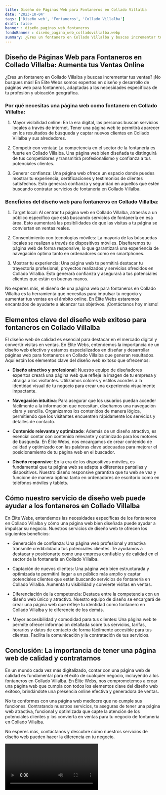 ```yaml
---
title: Diseño de Páginas Web para Fontaneros en Collado Villalba
date: '2023-10-04'
tags: ['Diseño web', 'Fontaneros', 'Collado Villalba']
draft: false
banner : diseño_paginas_web_fontaneros
fondoBanner : diseño_pagina_web_colladovillalba.webp
summary: ¿Eres un fontanero en Collado Villalba y buscas incrementar tus ventas? ¡No busques más! En Élite Webs somos expertos en diseño y desarrollo de páginas web para fontaneros, adaptadas a las necesidades específicas de tu profesión y ubicación geográfica.
---
```


## Diseño de Páginas Web para Fontaneros en Collado Villalba: Aumenta tus Ventas Online

¿Eres un fontanero en Collado Villalba y buscas incrementar tus ventas? ¡No busques más! En Élite Webs somos expertos en diseño y desarrollo de páginas web para fontaneros, adaptadas a las necesidades específicas de tu profesión y ubicación geográfica.

### Por qué necesitas una página web como fontanero en Collado Villalba:

1. Mayor visibilidad online: En la era digital, las personas buscan servicios locales a través de internet. Tener una página web te permitirá aparecer en los resultados de búsqueda y captar nuevos clientes en Collado Villalba y sus alrededores.

2. Competir con ventaja: La competencia en el sector de la fontanería es fuerte en Collado Villalba. Una página web bien diseñada te distinguirá de tus competidores y transmitirá profesionalismo y confianza a tus potenciales clientes.

3. Generar confianza: Una página web ofrece un espacio donde puedes mostrar tu experiencia, certificaciones y testimonios de clientes satisfechos. Esto generará confianza y seguridad en aquellos que estén buscando contratar servicios de fontanería en Collado Villalba.

### Beneficios del diseño web para fontaneros en Collado Villalba:

1. Target local: Al centrar tu página web en Collado Villalba, atraerás a un público específico que está buscando servicios de fontanería en esa área. Esto aumentará las posibilidades de que las visitas a tu página se conviertan en ventas reales.

2. Consentimiento con tecnologías móviles: La mayoría de las búsquedas locales se realizan a través de dispositivos móviles. Diseñaremos tu página web de forma responsive, lo que garantizará una experiencia de navegación óptima tanto en ordenadores como en smartphones.

3. Mostrar tu experiencia: Una página web te permitirá destacar tu trayectoria profesional, proyectos realizados y servicios ofrecidos en Collado Villalba. Esto generará confianza y asegurará a tus potenciales clientes que están en buenas manos.

No esperes más, el diseño de una página web para fontaneros en Collado Villalba es la herramienta que necesitas para impulsar tu negocio y aumentar tus ventas en el ámbito online. En Élite Webs estaremos encantados de ayudarte a alcanzar tus objetivos. ¡Contáctanos hoy mismo!

<GifSeo />

<Cta />

## Elementos clave del diseño web exitoso para fontaneros en Collado Villalba

El diseño web de calidad es esencial para destacar en el mercado digital y convertir visitas en ventas. En Élite Webs, entendemos la importancia de un diseño web efectivo y estamos especializados en diseñar y desarrollar páginas web para fontaneros en Collado Villalba que generan resultados. Aquí están los elementos clave del diseño web exitoso que ofrecemos:

- **Diseño atractivo y profesional**: Nuestro equipo de diseñadores expertos creará una página web que refleje la imagen de tu empresa y atraiga a los visitantes. Utilizamos colores y estilos acordes a la identidad visual de tu negocio para crear una experiencia visualmente impactante.

- **Navegación intuitiva**: Para asegurar que los usuarios puedan acceder fácilmente a la información que necesitan, diseñamos una navegación clara y sencilla. Organizamos los contenidos de manera lógica, permitiendo que los visitantes encuentren rápidamente los servicios y detalles de contacto.

- **Contenido relevante y optimizado**: Además de un diseño atractivo, es esencial contar con contenido relevante y optimizado para los motores de búsqueda. En Élite Webs, nos encargamos de crear contenido de calidad y optimizado con las palabras clave adecuadas para mejorar el posicionamiento de tu página web en el buscador.

- **Diseño responsive**: En la era de los dispositivos móviles, es fundamental que tu página web se adapte a diferentes pantallas y dispositivos. Nuestro diseño responsive garantiza que tu web se vea y funcione de manera óptima tanto en ordenadores de escritorio como en teléfonos móviles y tablets.

## Cómo nuestro servicio de diseño web puede ayudar a los fontaneros en Collado Villalba

En Élite Webs, entendemos las necesidades específicas de los fontaneros en Collado Villalba y cómo una página web bien diseñada puede ayudar a impulsar su negocio. Nuestros servicios de diseño web te ofrecen los siguientes beneficios:

- Generación de confianza: Una página web profesional y atractiva transmite credibilidad a tus potenciales clientes. Te ayudamos a destacar y posicionarte como una empresa confiable y de calidad en el sector de la fontanería en Collado Villalba.

- Captación de nuevos clientes: Una página web bien estructurada y optimizada te permitirá llegar a un público más amplio y captar potenciales clientes que están buscando servicios de fontanería en Collado Villalba. Aumenta tu visibilidad y convierte visitas en ventas.

- Diferenciación de la competencia: Destaca entre la competencia con un diseño web único y atractivo. Nuestro equipo de diseño se encargará de crear una página web que refleje tu identidad como fontanero en Collado Villalba y te diferencie de los demás.

- Mayor accesibilidad y comodidad para tus clientes: Una página web te permite ofrecer información detallada sobre tus servicios, tarifas, horarios y datos de contacto de forma fácilmente accesible para tus clientes. Facilita la comunicación y la contratación de tus servicios.

## Conclusión: La importancia de tener una página web de calidad y contratarnos

En un mundo cada vez más digitalizado, contar con una página web de calidad es fundamental para el éxito de cualquier negocio, incluyendo a los fontaneros en Collado Villalba. En Élite Webs, nos comprometemos a crear una página web que cumpla con todos los elementos clave del diseño web exitoso, brindándote una presencia online efectiva y generadora de ventas.

No te conformes con una página web mediocre que no cumple sus funciones. Contratando nuestros servicios, te aseguras de tener una página web atractiva, funcional y optimizada que capte la atención de los potenciales clientes y los convierta en ventas para tu negocio de fontanería en Collado Villalba.

No esperes más, contáctanos y descubre cómo nuestros servicios de diseño web pueden hacer la diferencia en tu negocio.

<Video />

<CtaBot job='Fontaneros' city='Collado Villalba'/>

<Gmaps query='Collado Villalba+españa+maps' />